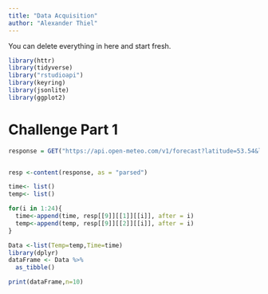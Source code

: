 ```yaml
---
title: "Data Acquisition"
author: "Alexander Thiel"
---
```


::: callout-note
You can delete everything in here and start fresh.
:::

```r

library(httr)
library(tidyverse)
library("rstudioapi")
library(keyring)
library(jsonlite)
library(ggplot2)

```

# Challenge Part 1

```r

response = GET("https://api.open-meteo.com/v1/forecast?latitude=53.54&longitude=9.98&forecast_days=1&hourly=temperature_2m")


resp <-content(response, as = "parsed")

time<- list()
temp<- list()

for(i in 1:24){
  time<-append(time, resp[[9]][[1]][[i]], after = i)
  temp<-append(temp, resp[[9]][[2]][[i]], after = i)
}

Data <-list(Temp=temp,Time=time)
library(dplyr)
dataFrame <- Data %>% 
  as_tibble()

print(dataFrame,n=10)


```
